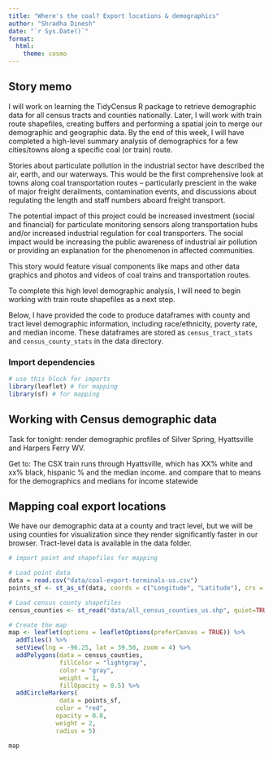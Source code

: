 ```yaml
---
title: "Where's the coal? Export locations & demographics"
author: "Shradha Dinesh"
date: "`r Sys.Date()`"
format:
  html:
    theme: cosmo
---
```


## Story memo

I will work on learning the TidyCensus R package to retrieve demographic data for all census tracts and counties nationally. Later, I will work with train route shapefiles, creating buffers and performing a spatial join to merge our demographic and geographic data. By the end of this week, I will have completed a high-level summary analysis of demographics for a few cities/towns along a specific coal (or train) route. 


Stories about particulate pollution in the industrial sector have described the air, earth, and our waterways. This would be the first comprehensive look at towns along coal transportation routes -- particularly prescient in the wake of major freight derailments, contamination events, and discussions about regulating the length and staff numbers aboard freight transport. 


The potential impact of this project could be increased investment (social and financial) for particulate monitoring sensors along transportation hubs and/or increased industrial regulation for coal transporters. The social impact would be increasing the public awareness of industrial air pollution or providing an explanation for the phenomenon in affected communities. 


This story would feature visual components like maps and other data graphics and photos and videos of coal trains and transportation routes. 


To complete this high level demographic analysis, I will need to begin working with train route shapefiles as a next step. 


Below, I have provided the code to produce dataframes with county and tract level demographic information, including race/ethnicity, poverty rate, and median income. These dataframes are stored as `census_tract_stats` and `census_county_stats` in the data directory. 


### Import dependencies

```r
# use this block for imports
library(leaflet) # for mapping
library(sf) # for mapping

```

## Working with Census demographic data

Task for tonight: render demographic profiles of Silver Spring, Hyattsville and Harpers Ferry WV.

Get to: The CSX train runs through Hyattsville, which has XX% white and xx% black, hispanic % and the median income. and compare that to means for the demographics and medians for income statewide


## Mapping coal export locations

We have our demographic data at a county and tract level, but we will be using counties for visualization since they render significantly faster in our browser. Tract-level data is available in the data folder.

```r
# import point and shapefiles for mapping

# Load point data
data = read.csv("data/coal-export-terminals-us.csv")
points_sf <- st_as_sf(data, coords = c("Longitude", "Latitude"), crs = 4269)

# Load census county shapefiles
census_counties <- st_read("data/all_census_counties_us.shp", quiet=TRUE)

```
```r
# Create the map
map <- leaflet(options = leafletOptions(preferCanvas = TRUE)) %>%
  addTiles() %>%
  setView(lng = -96.25, lat = 39.50, zoom = 4) %>% 
  addPolygons(data = census_counties,
              fillColor = "lightgray",
              color = "gray",
              weight = 1,
              fillOpacity = 0.5) %>% 
  addCircleMarkers(
              data = points_sf,
             color = "red",
             opacity = 0.8,
             weight = 2,
             radius = 5)
```

```r
map
```

